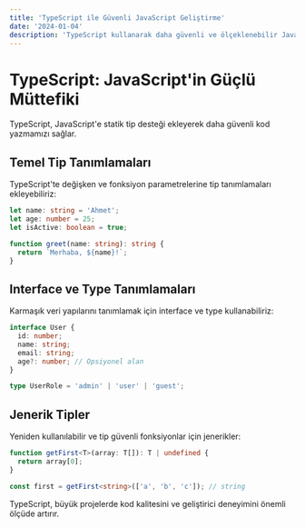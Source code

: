 ```yaml
---
title: 'TypeScript ile Güvenli JavaScript Geliştirme'
date: '2024-01-04'
description: 'TypeScript kullanarak daha güvenli ve ölçeklenebilir JavaScript uygulamaları geliştirme'
---
```


# TypeScript: JavaScript'in Güçlü Müttefiki

TypeScript, JavaScript'e statik tip desteği ekleyerek daha güvenli kod yazmamızı sağlar.

## Temel Tip Tanımlamaları

TypeScript'te değişken ve fonksiyon parametrelerine tip tanımlamaları ekleyebiliriz:

```typescript
let name: string = 'Ahmet';
let age: number = 25;
let isActive: boolean = true;

function greet(name: string): string {
  return `Merhaba, ${name}!`;
}
```

## Interface ve Type Tanımlamaları

Karmaşık veri yapılarını tanımlamak için interface ve type kullanabiliriz:

```typescript
interface User {
  id: number;
  name: string;
  email: string;
  age?: number; // Opsiyonel alan
}

type UserRole = 'admin' | 'user' | 'guest';
```

## Jenerik Tipler

Yeniden kullanılabilir ve tip güvenli fonksiyonlar için jenerikler:

```typescript
function getFirst<T>(array: T[]): T | undefined {
  return array[0];
}

const first = getFirst<string>(['a', 'b', 'c']); // string
```

TypeScript, büyük projelerde kod kalitesini ve geliştirici deneyimini önemli ölçüde artırır. 